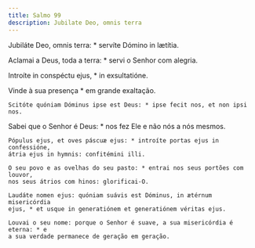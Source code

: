```yaml
---
title: Salmo 99
description: Jubilate Deo, omnis terra
---
```


<div class="side-by-side not-content">

Jubiláte Deo, omnis terra: * servíte Dómino in lætítia.

Aclamai a Deus, toda a terra: * servi o Senhor com alegria.

Introíte in conspéctu ejus, * in exsultatióne.

Vinde à sua presença * em grande exaltação.

    Scitóte quóniam Dóminus ipse est Deus: * ipse fecit nos, et non ipsi nos.

Sabei que o Senhor é Deus: * nos fez Ele e não nós a nós mesmos.

    Pópulus ejus, et oves páscuæ ejus: * introíte portas ejus in confessióne,
    átria ejus in hymnis: confitémini illi.

    O seu povo e as ovelhas do seu pasto: * entrai nos seus portões com louvor,
    nos seus átrios com hinos: glorificai-O.

    Laudáte nomen ejus: quóniam suávis est Dóminus, in ætérnum misericórdia
    ejus, * et usque in generatiónem et generatiónem véritas ejus.

    Louvai o seu nome: porque o Senhor é suave, a sua misericórdia é eterna: * e
    a sua verdade permanece de geração em geração.

</div>
